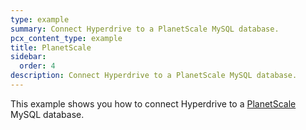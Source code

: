 ```yaml
---
type: example
summary: Connect Hyperdrive to a PlanetScale MySQL database.
pcx_content_type: example
title: PlanetScale
sidebar:
  order: 4
description: Connect Hyperdrive to a PlanetScale MySQL database.
---
```



This example shows you how to connect Hyperdrive to a [PlanetScale](https://planetscale.com/) MySQL database.

<Render file="planetscale-partial" />
